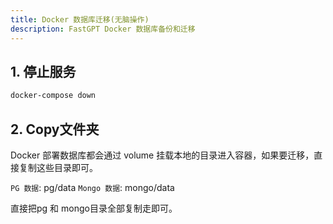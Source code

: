 ```yaml
---
title: Docker 数据库迁移(无脑操作)
description: FastGPT Docker 数据库备份和迁移
---
```


## 1. 停止服务

```bash
docker-compose down
```


## 2. Copy文件夹

Docker 部署数据库都会通过 volume 挂载本地的目录进入容器，如果要迁移，直接复制这些目录即可。

`PG 数据`: pg/data
`Mongo 数据`: mongo/data

直接把pg 和 mongo目录全部复制走即可。
